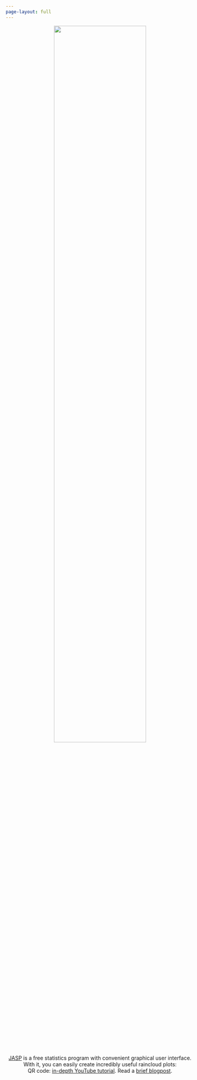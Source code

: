 ```yaml
---
page-layout: full
---
```


<div style="text-align: center;">

<img src="./pictures/raincloudPoster.jpeg" width="70%" />
  

[JASP](https://jasp-stats.org/){target="_blank"} is a free statistics program with convenient graphical user interface.  
With it, you can easily create incredibly useful raincloud plots:
<br>
QR code: [in-depth YouTube tutorial](https://www.youtube.com/watch?v=AAdXUAl_w6E){target="_blank"}.
Read a [brief blogpost](https://jasp-stats.org/2024/07/26/raincloud-plots-in-jasp-incredibly-useful-surprisingly-easy/){target="_blank"}.
</div>
